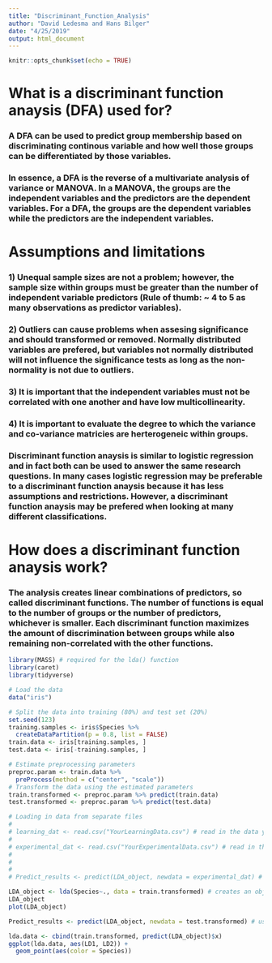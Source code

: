 ```yaml
---
title: "Discriminant_Function_Analysis"
author: "David Ledesma and Hans Bilger"
date: "4/25/2019"
output: html_document
---
```


```r
knitr::opts_chunk$set(echo = TRUE)
```

# What is a discriminant function anaysis (DFA) used for?

### A DFA can be used to predict group membership based on discriminating continous variable and how well those groups can be differentiated by those variables.

### In essence, a DFA is the reverse of a multivariate analysis of variance or MANOVA. In a MANOVA, the groups are the independent variables and the predictors are the dependent variables. For a DFA, the groups are the dependent variables while the predictors are the independent variables. 

# Assumptions and limitations

### 1) Unequal sample sizes are not a problem; however, the sample size within groups must be greater than the number of independent variable predictors (Rule of thumb: ~ 4 to 5 as many observations as predictor variables).

### 2) Outliers can cause problems when assesing significance and should transformed or removed. Normally distributed variables are prefered, but variables not normally distributed will not influence the significance tests as long as the non-normality is not due to outliers.

### 3) It is important that the independent variables must not be correlated with one another and have low multicollinearity. 

### 4) It is important to evaluate the degree to which the variance and co-variance matricies are herterogeneic within groups. 

### Discriminant function anaysis is similar to logistic regression and in fact both can be used to answer the same research questions. In many cases logistic regression may be preferable to a discriminant function anaysis because it has less assumptions and restrictions. However, a discriminant function anaysis may be prefered when looking at many different classifications. 

# How does a discriminant function anaysis work?

### The analysis creates linear combinations of predictors, so called discriminant functions. The number of functions is equal to the number of groups or the number of predictors, whichever is smaller. Each discriminant function maximizes the amount of discrimination between groups while also remaining non-correlated with the other functions.

```r
library(MASS) # required for the lda() function
library(caret) 
library(tidyverse)

# Load the data
data("iris")

# Split the data into training (80%) and test set (20%)
set.seed(123)
training.samples <- iris$Species %>%
  createDataPartition(p = 0.8, list = FALSE)
train.data <- iris[training.samples, ]
test.data <- iris[-training.samples, ]

```

```r
# Estimate preprocessing parameters
preproc.param <- train.data %>% 
  preProcess(method = c("center", "scale"))
# Transform the data using the estimated parameters
train.transformed <- preproc.param %>% predict(train.data)
test.transformed <- preproc.param %>% predict(test.data)
```


```r
# Loading in data from separate files
# 
# learning_dat <- read.csv("YourLearningData.csv") # read in the data you will use to teach the analysis what each category looks like - minimally, you need a column for category (in your case, individual) plus one column for each of your variables
# 
# experimental_dat <- read.csv("YourExperimentalData.csv") # read in the data for which you will be predicting categories - this should be formatted exactly like your learing data
# 
# 
# 
# Predict_results <- predict(LDA_object, newdata = experimental_dat) # use the LDA results object to predict the category for your experimental data - NOTE: if you have multiple rows in your experimental data, you'll need to use a for loop to compare each row to your LDA object - try this on your own first and if you can't make it work, I'll show you what I did
```


```r
LDA_object <- lda(Species~., data = train.transformed) # creates an object that is the results of the learning phase of the LDA - this is what you will use to predict what category each subsequent set of variables you feed it most likely belong to
LDA_object
plot(LDA_object)
```

```r
Predict_results <- predict(LDA_object, newdata = test.transformed) # use the LDA results object to predict the category for your experimental data - NOTE: if you have multiple rows in your experimental data, you'll need to use a for loop to compare each row to your LDA object - try this on your own first and if you can't make it work, I'll show you what I did
```

```r
lda.data <- cbind(train.transformed, predict(LDA_object)$x)
ggplot(lda.data, aes(LD1, LD2)) +
  geom_point(aes(color = Species))
```










